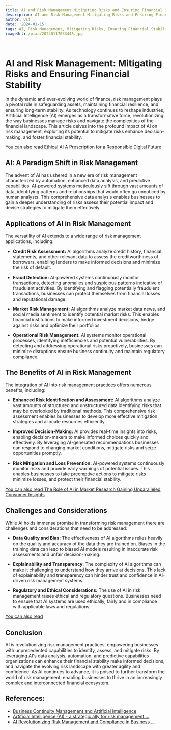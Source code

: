 ```yaml
---
title: AI and Risk Management Mitigating Risks and Ensuring Financial Stability
description: AI and Risk Management Mitigating Risks and Ensuring Financial Stability
author: Usf
date: '2024-01-15'
tags: AI, Risk Management, Mitigating Risks, Ensuring Financial Stability
imageUrl: /pixa/20240117033448.jpg

---
```

# AI  and Risk Management: Mitigating Risks and Ensuring Financial Stability

In the dynamic and ever-evolving world of finance, risk management plays  a  pivotal role  in safeguarding assets, maintaining financial resilience, and ensuring long-term  stability. As technology continues to reshape industries, Artificial Intelligence (AI) emerges as a transformative force, revolutionizing the way businesses manage risks and navigate the  complexities of the financial landscape. This article delves into the profound impact of AI on risk management, exploring  its potential to mitigate risks enhance decision-making, and foster financial stability.

[You can also read Ethical AI A Prescription for a Responsible  Digital Future](Ethical%20AI%20A%20Prescription%20for%20a%20Responsible%20Digital%20Future)


## AI: A Paradigm Shift in  Risk Management

The advent of AI has ushered  in a new era of risk management characterized by automation, enhanced data analysis, and predictive capabilities. AI-powered systems meticulously sift through vast amounts  of data, identifying  patterns and relationships that would often go unnoticed by human analysts. This comprehensive  data analysis enables businesses to  gain a deeper understanding of risks assess their potential  impact and devise strategies to mitigate  them effectively.

## Applications of AI in Risk Management

The versatility of AI  extends to a wide range of risk management applications, including:

- **Credit Risk Assessment:** AI algorithms analyze credit history, financial statements,  and other relevant data to  assess the creditworthiness of borrowers, enabling lenders to make informed decisions  and minimize the risk of default.

- **Fraud Detection:** AI-powered systems continuously monitor transactions, detecting anomalies and suspicious patterns indicative of fraudulent activities. By identifying and flagging potentially fraudulent transactions, businesses can protect themselves from financial losses and reputational damage.

- **Market Risk Management:** AI algorithms analyze market data news, and social media sentiment to  identify potential market risks. This enables financial institutions to make informed investment decisions, hedge against risks and optimize their portfolios.

- **Operational  Risk Management:** AI systems monitor operational processes, identifying inefficiencies and potential vulnerabilities. By detecting and addressing operational risks proactively,  businesses can minimize  disruptions ensure business continuity and maintain regulatory  compliance.

## The  Benefits of AI in Risk Management

The integration of AI into risk management practices  offers numerous benefits, including:

- **Enhanced Risk  Identification and Assessment:** AI algorithms analyze vast amounts of structured and unstructured  data identifying risks that  may be  overlooked by  traditional methods. This comprehensive risk assessment enables  businesses to develop  more effective mitigation strategies and allocate resources efficiently.

- **Improved Decision-Making:** AI provides real-time insights into  risks, enabling decision-makers to make informed choices quickly and  effectively. By leveraging AI-generated recommendations businesses can respond to changing market conditions, mitigate  risks  and  seize opportunities promptly.

- **Risk Mitigation and Loss Prevention:** AI-powered systems continuously monitor risks and provide early warnings of potential  issues. This enables businesses to take preemptive actions to mitigate risks minimize losses, and protect their financial  stability.

[You can also read The Role of AI in Market Research Gaining Unparalleled Consumer Insights](The%20Role%20of%20AI%20in%20Market%20Research%20Gaining%20Unparalleled%20Consumer%20Insights)


## Challenges and Considerations

While AI holds  immense promise in transforming risk management there are challenges and considerations that need to be addressed:

- **Data Quality and Bias:** The effectiveness of AI algorithms relies  heavily on the quality and accuracy of the  data they are  trained on. Biases in the training data can lead to biased AI models resulting  in inaccurate risk assessments and unfair decision-making.

- **Explainability and Transparency:** The complexity  of AI algorithms can make it challenging to understand how they arrive  at decisions. This  lack of explainability and transparency can  hinder trust and confidence in AI-driven risk management  systems.

- **Regulatory and  Ethical Considerations:** The use  of AI in  risk management raises  ethical and regulatory questions. Businesses need to ensure that AI systems  are used ethically, fairly and in compliance with applicable laws and regulations.

[You can also read ]()


## Conclusion

AI  is revolutionizing risk management practices,  empowering businesses with unprecedented  capabilities to identify, assess, and  mitigate  risks. By leveraging  AI's data analysis, automation, and predictive capabilities organizations can enhance their financial stability make  informed  decisions, and navigate the evolving risk landscape with greater agility and confidence.  As AI continues to advance,  it is poised to further transform the world of risk management, enabling businesses to thrive in an increasingly complex and interconnected financial  ecosystem.

## References:
- [Business Continuity Management and Artificial Intelligence](https://drj.com/journal_main/business-continuity-management-and-artificial-intelligence/)
- [Artificial Intelligence (AI) - a strategic ally for risk management ...](https://www.thebci.org/news/artificial-intelligence-ai-a-strategic-ally-for-risk-management-business-continuity.html)
- [AI Revolutionizing Risk Management and Compliance in Business ...](https://www.linkedin.com/pulse/ai-revolutionizing-risk-management-compliance-chesney-bradshaw)
